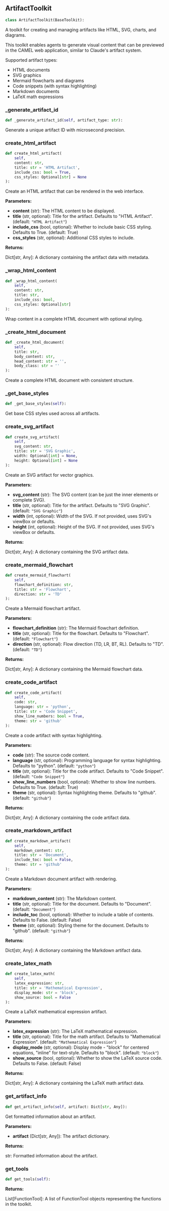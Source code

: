 <a id="camel.toolkits.artifact_toolkit"></a>

<a id="camel.toolkits.artifact_toolkit.ArtifactToolkit"></a>

## ArtifactToolkit

```python
class ArtifactToolkit(BaseToolkit):
```

A toolkit for creating and managing artifacts like HTML, SVG, charts, and diagrams.

This toolkit enables agents to generate visual content that can be previewed
in the CAMEL web application, similar to Claude's artifact system.

Supported artifact types:
- HTML documents
- SVG graphics
- Mermaid flowcharts and diagrams
- Code snippets (with syntax highlighting)
- Markdown documents
- LaTeX math expressions

<a id="camel.toolkits.artifact_toolkit.ArtifactToolkit._generate_artifact_id"></a>

### _generate_artifact_id

```python
def _generate_artifact_id(self, artifact_type: str):
```

Generate a unique artifact ID with microsecond precision.

<a id="camel.toolkits.artifact_toolkit.ArtifactToolkit.create_html_artifact"></a>

### create_html_artifact

```python
def create_html_artifact(
    self,
    content: str,
    title: str = 'HTML Artifact',
    include_css: bool = True,
    css_styles: Optional[str] = None
):
```

Create an HTML artifact that can be rendered in the web interface.

**Parameters:**

- **content** (str): The HTML content to be displayed.
- **title** (str, optional): Title for the artifact. Defaults to "HTML Artifact". (default: `"HTML Artifact"`)
- **include_css** (bool, optional): Whether to include basic CSS styling. Defaults to True. (default: True)
- **css_styles** (str, optional): Additional CSS styles to include.

**Returns:**

  Dict[str, Any]: A dictionary containing the artifact data with metadata.

<a id="camel.toolkits.artifact_toolkit.ArtifactToolkit._wrap_html_content"></a>

### _wrap_html_content

```python
def _wrap_html_content(
    self,
    content: str,
    title: str,
    include_css: bool,
    css_styles: Optional[str]
):
```

Wrap content in a complete HTML document with optional styling.

<a id="camel.toolkits.artifact_toolkit.ArtifactToolkit._create_html_document"></a>

### _create_html_document

```python
def _create_html_document(
    self,
    title: str,
    body_content: str,
    head_content: str = '',
    body_class: str = ''
):
```

Create a complete HTML document with consistent structure.

<a id="camel.toolkits.artifact_toolkit.ArtifactToolkit._get_base_styles"></a>

### _get_base_styles

```python
def _get_base_styles(self):
```

Get base CSS styles used across all artifacts.

<a id="camel.toolkits.artifact_toolkit.ArtifactToolkit.create_svg_artifact"></a>

### create_svg_artifact

```python
def create_svg_artifact(
    self,
    svg_content: str,
    title: str = 'SVG Graphic',
    width: Optional[int] = None,
    height: Optional[int] = None
):
```

Create an SVG artifact for vector graphics.

**Parameters:**

- **svg_content** (str): The SVG content (can be just the inner elements or complete SVG).
- **title** (str, optional): Title for the artifact. Defaults to "SVG Graphic". (default: `"SVG Graphic"`)
- **width** (int, optional): Width of the SVG. If not provided, uses SVG's viewBox or defaults.
- **height** (int, optional): Height of the SVG. If not provided, uses SVG's viewBox or defaults.

**Returns:**

  Dict[str, Any]: A dictionary containing the SVG artifact data.

<a id="camel.toolkits.artifact_toolkit.ArtifactToolkit.create_mermaid_flowchart"></a>

### create_mermaid_flowchart

```python
def create_mermaid_flowchart(
    self,
    flowchart_definition: str,
    title: str = 'Flowchart',
    direction: str = 'TD'
):
```

Create a Mermaid flowchart artifact.

**Parameters:**

- **flowchart_definition** (str): The Mermaid flowchart definition.
- **title** (str, optional): Title for the flowchart. Defaults to "Flowchart". (default: `"Flowchart"`)
- **direction** (str, optional): Flow direction (TD, LR, BT, RL). Defaults to "TD". (default: `"TD"`)

**Returns:**

  Dict[str, Any]: A dictionary containing the Mermaid flowchart data.

<a id="camel.toolkits.artifact_toolkit.ArtifactToolkit.create_code_artifact"></a>

### create_code_artifact

```python
def create_code_artifact(
    self,
    code: str,
    language: str = 'python',
    title: str = 'Code Snippet',
    show_line_numbers: bool = True,
    theme: str = 'github'
):
```

Create a code artifact with syntax highlighting.

**Parameters:**

- **code** (str): The source code content.
- **language** (str, optional): Programming language for syntax highlighting. Defaults to "python". (default: `"python"`)
- **title** (str, optional): Title for the code artifact. Defaults to "Code Snippet". (default: `"Code Snippet"`)
- **show_line_numbers** (bool, optional): Whether to show line numbers. Defaults to True. (default: True)
- **theme** (str, optional): Syntax highlighting theme. Defaults to "github". (default: `"github"`)

**Returns:**

  Dict[str, Any]: A dictionary containing the code artifact data.

<a id="camel.toolkits.artifact_toolkit.ArtifactToolkit.create_markdown_artifact"></a>

### create_markdown_artifact

```python
def create_markdown_artifact(
    self,
    markdown_content: str,
    title: str = 'Document',
    include_toc: bool = False,
    theme: str = 'github'
):
```

Create a Markdown document artifact with rendering.

**Parameters:**

- **markdown_content** (str): The Markdown content.
- **title** (str, optional): Title for the document. Defaults to "Document". (default: `"Document"`)
- **include_toc** (bool, optional): Whether to include a table of contents. Defaults to False. (default: False)
- **theme** (str, optional): Styling theme for the document. Defaults to "github". (default: `"github"`)

**Returns:**

  Dict[str, Any]: A dictionary containing the Markdown artifact data.

<a id="camel.toolkits.artifact_toolkit.ArtifactToolkit.create_latex_math"></a>

### create_latex_math

```python
def create_latex_math(
    self,
    latex_expression: str,
    title: str = 'Mathematical Expression',
    display_mode: str = 'block',
    show_source: bool = False
):
```

Create a LaTeX mathematical expression artifact.

**Parameters:**

- **latex_expression** (str): The LaTeX mathematical expression.
- **title** (str, optional): Title for the math artifact. Defaults to "Mathematical Expression". (default: `"Mathematical Expression"`)
- **display_mode** (str, optional): Display mode - "block" for centered equations, "inline" for text-style. Defaults to "block". (default: `"block"`)
- **show_source** (bool, optional): Whether to show the LaTeX source code. Defaults to False. (default: False)

**Returns:**

  Dict[str, Any]: A dictionary containing the LaTeX math artifact data.

<a id="camel.toolkits.artifact_toolkit.ArtifactToolkit.get_artifact_info"></a>

### get_artifact_info

```python
def get_artifact_info(self, artifact: Dict[str, Any]):
```

Get formatted information about an artifact.

**Parameters:**

- **artifact** (Dict[str, Any]): The artifact dictionary.

**Returns:**

  str: Formatted information about the artifact.

<a id="camel.toolkits.artifact_toolkit.ArtifactToolkit.get_tools"></a>

### get_tools

```python
def get_tools(self):
```

**Returns:**

  List[FunctionTool]: A list of FunctionTool objects
representing the functions in the toolkit.
